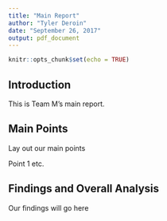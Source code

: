 ```yaml
---
title: "Main Report"
author: "Tyler Deroin"
date: "September 26, 2017"
output: pdf_document
---
```


```r
knitr::opts_chunk$set(echo = TRUE)
```

## Introduction

This is Team M's main report.

## Main Points

Lay out our main points

Point 1
etc.


## Findings and Overall Analysis

Our findings will go here

```r

```

